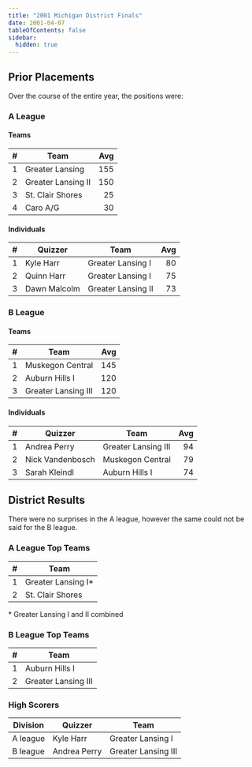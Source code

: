 ```yaml
---
title: "2001 Michigan District Finals"
date: 2001-04-07
tableOfContents: false
sidebar:
  hidden: true
---
```


## Prior Placements

Over the course of the entire year, the positions were:

### A League

#### Teams

|    # | Team               |  Avg |
| ---: | ------------------ | ---: |
|    1 | Greater Lansing    |  155 |
|    2 | Greater Lansing II |  150 |
|    3 | St. Clair Shores   |   25 |
|    4 | Caro A/G           |   30 |

#### Individuals

|    # | Quizzer      | Team               |  Avg |
| ---: | ------------ | ------------------ | ---: |
|    1 | Kyle Harr    | Greater Lansing I  |   80 |
|    2 | Quinn Harr   | Greater Lansing I  |   75 |
|    3 | Dawn Malcolm | Greater Lansing II |   73 |

### B League

#### Teams

|    # | Team                |  Avg |
| ---: | ------------------- | ---: |
|    1 | Muskegon Central    |  145 |
|    2 | Auburn Hills I      |  120 |
|    3 | Greater Lansing III |  120 |

#### Individuals

|    # | Quizzer          | Team                |  Avg |
| ---: | ---------------- | ------------------- | ---: |
|    1 | Andrea Perry     | Greater Lansing III |   94 |
|    2 | Nick Vandenbosch | Muskegon Central    |   79 |
|    3 | Sarah Kleindl    | Auburn Hills I      |   74 |

## District Results

There were no surprises in the A league, however the same could not be said for the B league.

### A League Top Teams

|    # | Team               |
| ---: | ------------------ |
|    1 | Greater Lansing I* |
|    2 | St. Clair Shores   |

\* Greater Lansing I and II combined

### B League Top Teams

|    # | Team                |
| ---: | ------------------- |
|    1 | Auburn Hills I      |
|    2 | Greater Lansing III |

### High Scorers

| Division | Quizzer      | Team                |
| -------- | ------------ | ------------------- |
| A league | Kyle Harr    | Greater Lansing I   |
| B league | Andrea Perry | Greater Lansing III |
